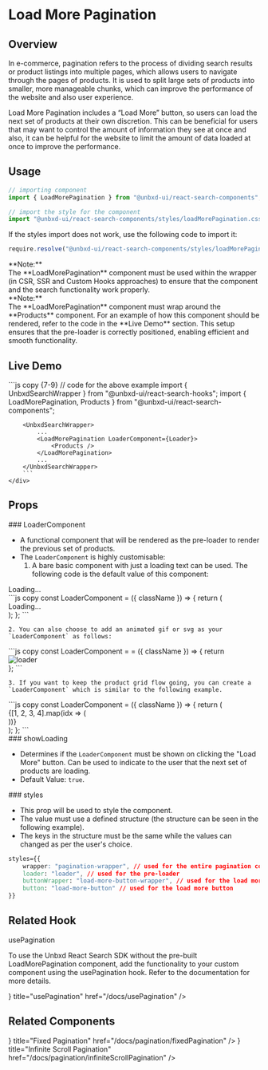 

# Load More Pagination

## Overview

In e-commerce, pagination refers to the process of dividing search results or product listings into multiple pages, which allows users to navigate through the pages of products. It is used to split large sets of products into smaller, more manageable chunks, which can improve the performance of the website and also user experience.

Load More Pagination includes a “Load More” button, so users can load the next set of products at their own discretion. This can be beneficial for users that may want to control the amount of information they see at once and also, it can be helpful for the website to limit the amount of data loaded at once to improve the performance.

## Usage

```js copy
// importing component
import { LoadMorePagination } from "@unbxd-ui/react-search-components";

// import the style for the component
import "@unbxd-ui/react-search-components/styles/loadMorePagination.css";
```

If the styles import does not work, use the following code to import it:

```js copy
require.resolve("@unbxd-ui/react-search-components/styles/loadMorePagination.css")
```

<Callout type="warning">
	<div>**Note:**</div>
	<div>
		The **LoadMorePagination** component must be used within the wrapper (in CSR, SSR and Custom Hooks approaches) to ensure that the component and the search functionality work properly.
	</div>
</Callout>


<Callout type="info" emoji="ℹ️" >
	<div>**Note:**</div>
	<div>
		The **LoadMorePagination** component must wrap around the **Products** component.
		For an example of how this component should be rendered, refer to the code in the **Live Demo** section.
		This setup ensures that the pre-loader is correctly positioned, enabling efficient and smooth functionality.
	</div>
</Callout>


## Live Demo

<div
	className="code-example"
	style={{
		display: "flex",
		flexDirection: "column",
		alignItems: "center",
		marginTop: "20px",
		border: "1px solid #ededed",
		borderRadius: "10px",
		overflow: "hidden",
	}}>
	<div style={{ width: "fit-content", padding: "20px 15px" }}>
		<CSRWrapper apiKey="18a57a4b0f096449ae5e6d6891c1970c" siteKey="ss-unbxd-ss34831655294906"
			defaultValues={{
				pageSize: 8
			}}
			webUrlConfig={{
				query: {
					addToUrl: false,
				},
				sort: {
					addToUrl: false,
				},
				view: {
					addToUrl: false,
				},
				pageSize: {
					addToUrl: false,
				},
				currentPage: {
					addToUrl: false,
				},
				facets: {
					addToUrl: false,
				},
				pagination: {
					addToUrl: false
				}}
			} 
		>
			<LoadMorePagination LoaderComponent={Loader}>
				<Products />
			</LoadMorePagination>
		</CSRWrapper>
	</div>
	<div style={{ width: "100%", borderTop: "1px solid #ededed" }}>
		```js copy {7-9}
		// code for the above example
		import { UnbxdSearchWrapper } from "@unbxd-ui/react-search-hooks";
		import { LoadMorePagination, Products } from "@unbxd-ui/react-search-components";

		<UnbxdSearchWrapper>
			...
			<LoadMorePagination LoaderComponent={Loader}>
				<Products />
			</LoadMorePagination>
			...
		</UnbxdSearchWrapper>
		```
	</div>
</div>

## Props

<div style={{ position: "relative" }}>
	### LoaderComponent
	<Pills pills={[{ type: "type", label: "functional component" }]} left={"230px"} />
</div>

- A functional component that will be rendered as the pre-loader to render the previous set of products.
- The `LoaderComponent` is highly customisable:
	1. A bare basic component with just a loading text can be used. The following code is the default value of this component:

<div
	className="code-example"
	style={{
		display: "flex",
		flexDirection: "column",
		alignItems: "center",
		marginTop: "20px",
		border: "1px solid #ededed",
		borderRadius: "10px",
		overflow: "hidden",
	}}>
	<div style={{ width: "100%", padding: "20px 15px" }}>
		<div className="loader">
            Loading...
        </div>
	</div>
	<div style={{ width: "100%", borderTop: "1px solid #ededed" }}>
		```js copy
		const LoaderComponent = ({ className }) => {
		    return (
		        <div className={className}>
		            Loading...
		        </div>
		    );
		};
		```
	</div>
</div>


	2. You can also choose to add an animated gif or svg as your `LoaderComponent` as follows:

<div
	className="code-example"
	style={{
		display: "flex",
		flexDirection: "column",
		alignItems: "center",
		marginTop: "20px",
		border: "1px solid #ededed",
		borderRadius: "10px",
		overflow: "hidden",
	}}>
	<div style={{ width: "100%", padding: "20px 15px" }}>
		<Loader className="loader" />
	</div>
	<div style={{ width: "100%", borderTop: "1px solid #ededed" }}>
		```js copy
		const LoaderComponent = = ({ className }) => {
		    return <div className={className}>
		        <img src={"/blueLoader.svg"} alt="loader" />
		    </div>
		};
		```
	</div>
</div>


	3. If you want to keep the product grid flow going, you can create a `LoaderComponent` which is similar to the following example.

<div
	className="code-example"
	style={{
		display: "flex",
		flexDirection: "column",
		alignItems: "center",
		marginTop: "20px",
		border: "1px solid #ededed",
		borderRadius: "10px",
		overflow: "hidden",
	}}>
	<div style={{ width: "100%", padding: "20px 15px" }}>
		<LoadingGrid className="product-container loader-container" />
	</div>
	<div style={{ width: "100%", borderTop: "1px solid #ededed" }}>
		```js copy
		const LoaderComponent = ({ className }) => {
		    return (
		        <div className={className}>
		            {[1, 2, 3, 4].map(idx => (
		                <div key={idx} className="product-card loader-container">
		                    <div className="loading-image"></div>
		                    <div className="loading-title"></div>
		                    <div className="loading-price"></div>
		                </div>
		            ))}
		        </div>
		    );
		};
		```
	</div>
</div>


<div style={{ position: "relative" }}>
	### showLoading
	<Pills
		pills={[{ type: "type", label: "boolean" }]}
		left={"175px"}
	/>
</div>

- Determines if the `LoaderComponent` must be shown on clicking the "Load More" button. Can be used to indicate to the user that the next set of products are loading.
- Default Value: `true`.


<div style={{ position: "relative" }}>
	### styles
	<Pills
		pills={[
			{ type: "optional", label: "optional" },
			{ type: "type", label: "object" },
		]}
		left={"95px"}
	/>
</div>

- This prop will be used to style the component. 
- The value must use a defined structure (the structure can be seen in the following example).
- The keys in the structure must be the same while the values can changed as per the user's choice.

```css copy
styles={{ 
	wrapper: "pagination-wrapper", // used for the entire pagination component
	loader: "loader", // used for the pre-loader
	buttonWrapper: "load-more-button-wrapper", // used for the load more button wrapper
    button: "load-more-button" // used for the load more button
}}
```


## Related Hook

<div style={{ marginTop: "1.5rem", fontSize: "20px", fontWeight: "600" }}>usePagination</div>

To use the Unbxd React Search SDK without the pre-built LoadMorePagination component, add the functionality to your custom component using the usePagination hook. Refer to the documentation for more details.

<Cards>
	<Card icon={<HookIcon />} title="usePagination" href="/docs/usePagination" />
</Cards>


## Related Components

<Cards>
	<Card icon={<PaginationIcon />} title="Fixed Pagination" href="/docs/pagination/fixedPagination" />
	<Card icon={<InfiniteIcon />} title="Infinite Scroll Pagination" href="/docs/pagination/infiniteScrollPagination" />
</Cards>
